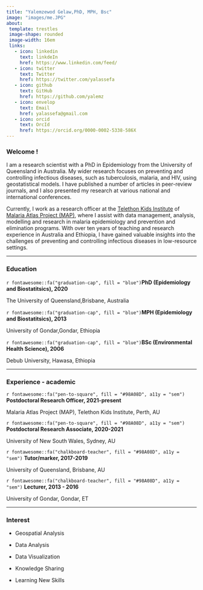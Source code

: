---
title: "Yalemzewod Gelaw,PhD, MPH, Bsc"
image: "images/me.JPG"
about: 
 template: trestles
 image-shape: rounded
 image-width: 16em
 links: 
   - icon: linkedin
     text: linkdeIn
     href: https://www.linkedin.com/feed/
   - icon: twitter
     text: Twitter
     href: https://twitter.com/yalassefa
   - icon: github
     text: GitHub
     href: https://github.com/yalemz
   - icon: envelop
     text: Email
     href: yalassefa@gmail.com 
   - icon: orcid
     text: OrcId
     href: https://orcid.org/0000-0002-5338-586X
---

### Welcome !

<p class="topbr">

I am a research scientist with a PhD in Epidemiology from the University of Queensland in Australia. My wider research focuses on preventing and controlling infectious diseases, such as tuberculosis, malaria, and HIV, using geostatistical models. I have published a number of articles in peer-review journals, and I also presented my research at various national and international conferences.

Currently, I work as a research officer at the [Telethon Kids Institute](https://www.telethonkids.org.au/) of [Malaria Atlas Project (MAP)](https://malariaatlas.org/), where I assist with data management, analysis, modelling and research in malaria epidemiology and prevention and elimination programs. With over ten years of teaching and research experience in Australia and Ethiopia, I have gained valuable insights into the challenges of preventing and controlling infectious diseases in low-resource settings.

</p>

------------------------------------------------------------------------

### Education

::: topbr
<p class="custom-subtitle">

`r fontawesome::fa("graduation-cap", fill = "blue")`**PhD (Epidemiology and Biostatitsics), 2020**

</p>

<p class="custom-subtitle2">

The University of Queensland,Brisbane, Australia

</p>

<p class="custom-subtitle">

`r fontawesome::fa("graduation-cap", fill = "blue")`**MPH (Epidemiology and Biostatitsics), 2013**

</p>

<p class="custom-subtitle2">

University of Gondar,Gondar, Ethiopia

</p>

<p class="custom-subtitle">

`r fontawesome::fa("graduation-cap", fill = "blue")`**BSc (Environmental Health Science), 2006**

</p>

<p class="custom-subtitle2">

Debub University, Hawasa, Ethiopia

</p>
:::

------------------------------------------------------------------------

### Experience - academic

::: topbr
<p class="custom-subtitle">

`r fontawesome::fa("pen-to-square", fill = "#98A08D", a11y = "sem")` **Postdoctoral Research Officer, 2021-present**

</p>

<p class="custom-subtitle2">

Malaria Atlas Project (MAP), Telethon Kids Institute, Perth, AU

</p>

<p class="custom-subtitle">

`r fontawesome::fa("pen-to-square", fill = "#98A08D", a11y = "sem")` **Postdoctoral Research Associate, 2020-2021**

</p>

<p class="custom-subtitle2">

University of New South Wales, Sydney, AU

</p>

<p class="custom-subtitle">

`r fontawesome::fa("chalkboard-teacher", fill = "#98A08D", a11y = "sem")` **Tutor/marker, 2017-2019**

</p>

<p class="custom-subtitle2">

University of Queensland, Brisbane, AU

</p>

<p class="custom-subtitle">

`r fontawesome::fa("chalkboard-teacher", fill = "#98A08D", a11y = "sem")` **Lecturer, 2013 - 2016**

</p>

<p class="custom-subtitle2">

University of Gondar, Gondar, ET

</p>
:::

------------------------------------------------------------------------

### Interest

-   Geospatial Analysis

-   Data Analysis

-   Data Visualization

-   Knowledge Sharing

-   Learning New Skills
